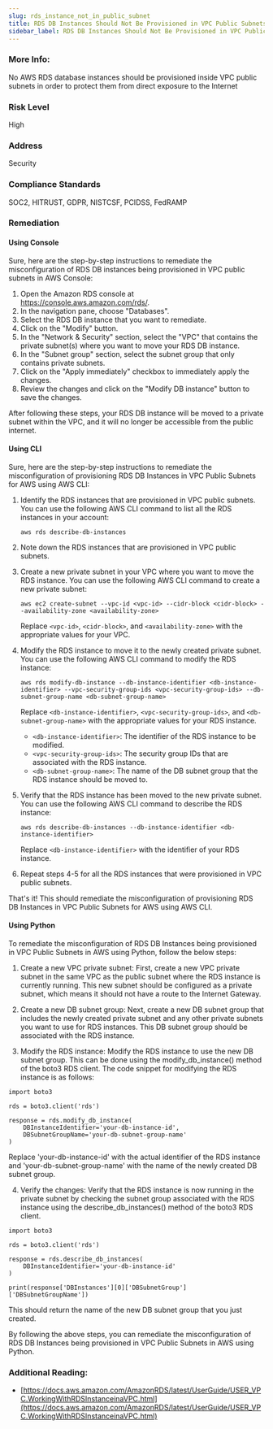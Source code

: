 ```yaml
---
slug: rds_instance_not_in_public_subnet
title: RDS DB Instances Should Not Be Provisioned in VPC Public Subnets
sidebar_label: RDS DB Instances Should Not Be Provisioned in VPC Public Subnets
---
```


### More Info:

No AWS RDS database instances should be provisioned inside VPC public subnets in order to protect them from direct exposure to the Internet

### Risk Level

High

### Address

Security

### Compliance Standards

SOC2, HITRUST, GDPR, NISTCSF, PCIDSS, FedRAMP

### Remediation

#### Using Console

Sure, here are the step-by-step instructions to remediate the misconfiguration of RDS DB instances being provisioned in VPC public subnets in AWS Console:

1. Open the Amazon RDS console at https://console.aws.amazon.com/rds/.
2. In the navigation pane, choose "Databases".
3. Select the RDS DB instance that you want to remediate.
4. Click on the "Modify" button.
5. In the "Network & Security" section, select the "VPC" that contains the private subnet(s) where you want to move your RDS DB instance.
6. In the "Subnet group" section, select the subnet group that only contains private subnets.
7. Click on the "Apply immediately" checkbox to immediately apply the changes.
8. Review the changes and click on the "Modify DB instance" button to save the changes.

After following these steps, your RDS DB instance will be moved to a private subnet within the VPC, and it will no longer be accessible from the public internet.

#### Using CLI

Sure, here are the step-by-step instructions to remediate the misconfiguration of provisioning RDS DB Instances in VPC Public Subnets for AWS using AWS CLI:

1. Identify the RDS instances that are provisioned in VPC public subnets. You can use the following AWS CLI command to list all the RDS instances in your account:

   ```
   aws rds describe-db-instances
   ```

2. Note down the RDS instances that are provisioned in VPC public subnets.

3. Create a new private subnet in your VPC where you want to move the RDS instance. You can use the following AWS CLI command to create a new private subnet:

   ```
   aws ec2 create-subnet --vpc-id <vpc-id> --cidr-block <cidr-block> --availability-zone <availability-zone>
   ```

   Replace `<vpc-id>`, `<cidr-block>`, and `<availability-zone>` with the appropriate values for your VPC.

4. Modify the RDS instance to move it to the newly created private subnet. You can use the following AWS CLI command to modify the RDS instance:

   ```
   aws rds modify-db-instance --db-instance-identifier <db-instance-identifier> --vpc-security-group-ids <vpc-security-group-ids> --db-subnet-group-name <db-subnet-group-name>
   ```

   Replace `<db-instance-identifier>`, `<vpc-security-group-ids>`, and `<db-subnet-group-name>` with the appropriate values for your RDS instance.

   - `<db-instance-identifier>`: The identifier of the RDS instance to be modified.
   - `<vpc-security-group-ids>`: The security group IDs that are associated with the RDS instance.
   - `<db-subnet-group-name>`: The name of the DB subnet group that the RDS instance should be moved to.

5. Verify that the RDS instance has been moved to the new private subnet. You can use the following AWS CLI command to describe the RDS instance:

   ```
   aws rds describe-db-instances --db-instance-identifier <db-instance-identifier>
   ```

   Replace `<db-instance-identifier>` with the identifier of your RDS instance.

6. Repeat steps 4-5 for all the RDS instances that were provisioned in VPC public subnets.

That's it! This should remediate the misconfiguration of provisioning RDS DB Instances in VPC Public Subnets for AWS using AWS CLI.

#### Using Python

To remediate the misconfiguration of RDS DB Instances being provisioned in VPC Public Subnets in AWS using Python, follow the below steps:

1. Create a new VPC private subnet: First, create a new VPC private subnet in the same VPC as the public subnet where the RDS instance is currently running. This new subnet should be configured as a private subnet, which means it should not have a route to the Internet Gateway.

2. Create a new DB subnet group: Next, create a new DB subnet group that includes the newly created private subnet and any other private subnets you want to use for RDS instances. This DB subnet group should be associated with the RDS instance.

3. Modify the RDS instance: Modify the RDS instance to use the new DB subnet group. This can be done using the modify_db_instance() method of the boto3 RDS client. The code snippet for modifying the RDS instance is as follows:

```
import boto3

rds = boto3.client('rds')

response = rds.modify_db_instance(
    DBInstanceIdentifier='your-db-instance-id',
    DBSubnetGroupName='your-db-subnet-group-name'
)
```

Replace 'your-db-instance-id' with the actual identifier of the RDS instance and 'your-db-subnet-group-name' with the name of the newly created DB subnet group.

4. Verify the changes: Verify that the RDS instance is now running in the private subnet by checking the subnet group associated with the RDS instance using the describe_db_instances() method of the boto3 RDS client.

```
import boto3

rds = boto3.client('rds')

response = rds.describe_db_instances(
    DBInstanceIdentifier='your-db-instance-id'
)

print(response['DBInstances'][0]['DBSubnetGroup']['DBSubnetGroupName'])
```

This should return the name of the new DB subnet group that you just created.

By following the above steps, you can remediate the misconfiguration of RDS DB Instances being provisioned in VPC Public Subnets in AWS using Python.

### Additional Reading:

- [https://docs.aws.amazon.com/AmazonRDS/latest/UserGuide/USER_VPC.WorkingWithRDSInstanceinaVPC.html](https://docs.aws.amazon.com/AmazonRDS/latest/UserGuide/USER_VPC.WorkingWithRDSInstanceinaVPC.html) 

